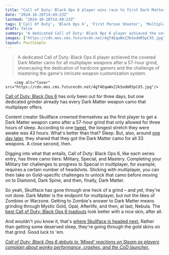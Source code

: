 ```yaml
---
title: "Call of Duty: Black Ops 6 player wins race to first Dark Matter camo after 57 hours of grinding and just 3 hours of sleep, gets the other 32 just 1 day later"
date: "2024-10-28T14:49:23Z"
lastmod: "2024-10-28T14:49:23Z"
tags: ['Call Of Duty', 'Black Ops 6', 'First Person Shooter', 'Multiplayer', 'Zombies', 'Warzone', 'PC', 'Steam']
draft: false
summary: "A dedicated Call of Duty: Black Ops 6 player achieved the coveted Dark Matter camo for all multiplayer weapons after a 57-hour grind, showcasing the dedication of hardcore gamers and the challenge of mastering the game's intricate weapon customization system."
images: ["https://cdn.mos.cms.futurecdn.net/4gT4EqwWxZJkSodmR5pCX5.jpg"]
layout: PostSimple
---
```

> A dedicated Call of Duty: Black Ops 6 player achieved the coveted Dark Matter camo for all multiplayer weapons after a 57-hour grind, showcasing the dedication of hardcore gamers and the challenge of mastering the game's intricate weapon customization system.


        <img alt="Cover" src="https://cdn.mos.cms.futurecdn.net/4gT4EqwWxZJkSodmR5pCX5.jpg"/>
        
[Call of Duty: Black Ops 6](https://www.gamesradar.com/games/call-of-duty/call-of-duty-black-ops-6-guide/) has only been out for three days, but one dedicated grinder already has every Dark Matter weapon camo that multiplayer offers.

Content creator Skullface crowned themselves as the first player to get a Dark Matter weapon camo after a 57-hour grind that only allowed for three hours of sleep. According to one [tweet](https://x.com/realskullface49/status/1850355195005350087), the longest stretch they were awake was 43 hours. What's better than that? Sleep. But, also, around [one day later,](https://x.com/realskullface49/status/1850376864763683032) they shared that they got the Dark Matter camo for all 33 weapons. A close second, then.

Digging into what that entails, Call of Duty: Black Ops 6, like each series entry, has three camo tiers: Military, Special, and Mastery. Completing your Military tier challenges to progress to Special in multiplayer, for example, requires a certain number of headshots. Sticking with multiplayer, you can then take on Gold-specific challenges to unlock that camo before moving on to Diamond, Dark Spine, and then, finally, Dark Matter.

So yeah, Skullface has gone through one heck of a grind – and yet, they're not done. Dark Matter is the endpoint for multiplayer, but not the likes of Zombies or Warzone. Getting to Zombie's answer to Dark Matter means grinding through Mystic Gold, Opal, Afterlife, and then, at last, Nebula. The [best Call of Duty: Black Ops 6 loadouts](https://www.gamesradar.com/games/call-of-duty/call-of-duty-black-ops-6-best-loadouts/) look better with a nice skin, after all.

And wouldn't you know it, that's [where Skullface is headed next.](https://x.com/realskullface49/status/1850596268029968507) Rather than getting some deserved sleep, they're going through the gold skins on that grind. Good luck to 'em.

[<em>Call of Duty: Black Ops 6 debuts to 'Mixed' reactions on Steam as players complain about wonky performance, crashes, and the CoD launcher.</em>](https://www.gamesradar.com/games/call-of-duty/call-of-duty-black-ops-6-debuts-to-mixed-reactions-on-steam-as-players-complain-about-wonky-performance-crashes-and-the-cod-launcher/)
        